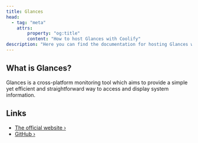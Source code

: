 ```yaml
---
title: Glances
head:
  - tag: "meta"
    attrs:
        property: "og:title"
        content: "How to host Glances with Coolify"
description: "Here you can find the documentation for hosting Glances with Coolify."
---
```



<Badge text="One-click setup." variant="note" size="large" />

## What is Glances?

Glances is a cross-platform monitoring tool which aims to provide a simple yet efficient and straightforward way to access and display system information.

## Links

- [The official website ›](https://nicolargo.github.io/glances/)
- [GitHub ›](https://github.com/nicolargo/glances)